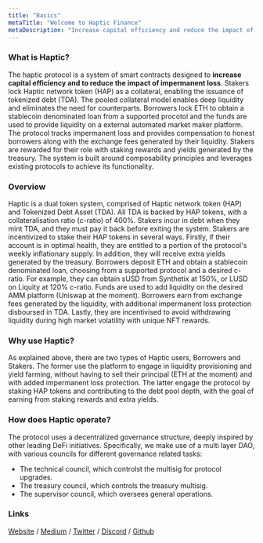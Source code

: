 ```yaml
---
title: "Basics"
metaTitle: "Welcome to Haptic Finance"
metaDescription: "Increase capital efficiency and reduce the impact of impermanent loss."
---
```


### What is Haptic?

The haptic protocol is a system of smart contracts designed to **increase capital efficiency and to reduce the impact of impermanent loss**. Stakers lock Haptic network token (HAP) as a collateral, enabling the issuance of tokenized debt (TDA). The pooled collateral model enables deep liquidity and eliminates the need for counterparts. Borrowers lock ETH to obtain a stablecoin denominated loan from a supported procotol and the funds are used to provide liquidity on a external automated market maker platform. The protocol tracks impermanent loss and provides compensation to honest borrowers along with the exchange fees generated by their liquidity. Stakers are rewarded for their role with staking rewards and yields generated by the treasury. The system is built around composability principles and leverages existing protocols to achieve its functionality.

### Overview

Haptic is a dual token system, comprised of Haptic network token (HAP) and Tokenized Debt Asset (TDA). All TDA is backed by HAP tokens, with a collateralisation ratio (c-ratio) of 400%. Stakers incur in debt when they mint TDA, and they must pay it back before exiting the system. Stakers are incentivized to stake their HAP tokens in several ways. Firstly, if their account is in optimal health, they are entitled to a portion of the protocol's weekly inflationary supply. In addition, they will receive extra yields generated by the treasury. Borrowers deposit ETH and obtain a stablecoin denominated loan, choosing from a supported protocol and a desired c-ratio. For example, they can obtain sUSD from Synthetix at 150%, or LUSD on Liquity at 120% c-ratio. Funds are used to add liquidity on the desired AMM platform (Uniswap at the moment). Borrowers earn from exchange fees generated by the liquidity, with additional impermanent loss protection disboursed in TDA. Lastly, they are incentivised to avoid withdrawing liquidity during high market volatility with unique NFT rewards. 


### Why use Haptic?

As explained above, there are two types of Haptic users, Borrowers and Stakers. The former use the platform to engage in liquidity provisioning and yield farming, without having to sell their principal (ETH at the moment) and with added impermanent loss protection. The latter engage the protocol by staking HAP tokens and contributing to the debt pool depth, with the goal of earning from staking rewards and extra yields. 

### How does Haptic operate?

The protocol uses a decentralized governance structure, deeply inspired by other leading DeFi initiatives. Specifically, we make use of a multi layer DAO, with various councils for different governance related tasks:
- The technical council, which controlst the multisig for protocol upgrades. 
- The treasury council, which controls the treasury multisig.
- The supervisor council, which oversees general operations.

### Links

[Website](https://haptic.finance) / [Medium](https://hapticfinance.medium.com/) / [Twitter](https://twitter.com/hapticfinance/) / [Discord](https://twitter.com/hapticfinance/) / [Github](https://github.com/hapticfinance/)

